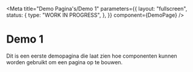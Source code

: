 <!--
@license EUPL-1.2
Copyright (c) 2021 Community for NL Design System
-->



<Meta
  title="Demo Pagina's/Demo 1"
  parameters={{
    layout: "fullscreen",
    status: {
      type: "WORK IN PROGRESS",
    },
  }}
  component={DemoPage}
/>

# Demo 1

Dit is een eerste demopagina die laat zien hoe componenten kunnen worden gebruikt om een pagina op te bouwen.

<!-- <Story name="Demo 1">{Page.bind({})}</Story> -->

<DemoPage />
